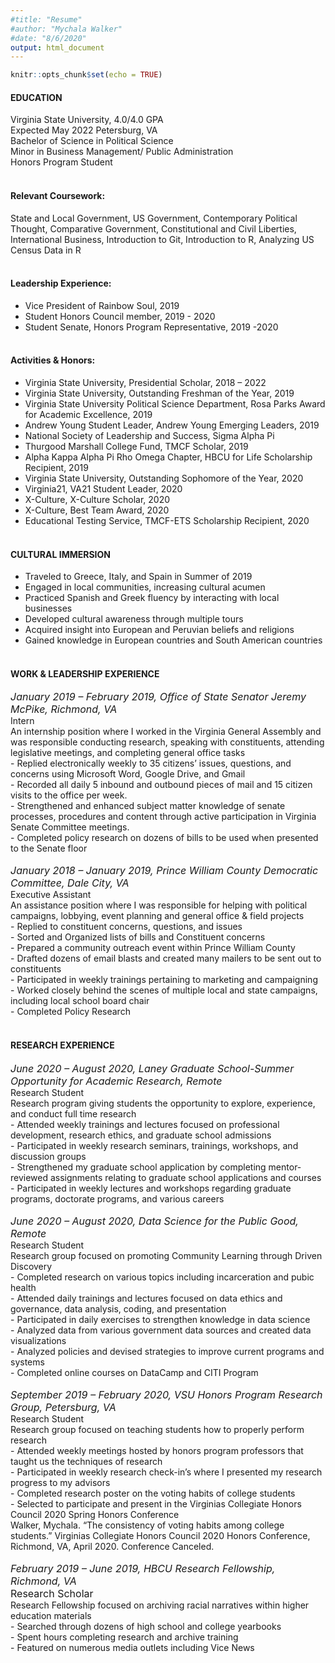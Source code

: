 ```yaml
---
#title: "Resume"
#author: "Mychala Walker"
#date: "8/6/2020"
output: html_document
---
```


```r
knitr::opts_chunk$set(echo = TRUE)
```

#### <b> EDUCATION </b> <br>
Virginia State University, 4.0/4.0 GPA <br> 
Expected May 2022 Petersburg, VA <br>
Bachelor of Science in Political Science <br>
Minor in Business Management/ Public Administration <br>
Honors Program Student
<br>
<br>

#### <b> Relevant Coursework: </b> <br>
State and Local Government, US Government, Contemporary Political Thought, Comparative Government, Constitutional and Civil Liberties, International Business, Introduction to Git, Introduction to R, Analyzing US Census Data in R
<br>
<br>

#### <b> Leadership Experience: </b> <br>
- Vice President of Rainbow Soul, 2019 <br>
- Student Honors Council member, 2019 - 2020 <br>
- Student Senate, Honors Program Representative, 2019 -2020 <br>
<br> 

#### <b> Activities & Honors: </b> <br>
- Virginia State University, Presidential Scholar, 2018 – 2022 <br>
- Virginia State University, Outstanding Freshman of the Year, 2019 <br>
- Virginia State University Political Science Department, Rosa Parks Award for Academic Excellence, 2019 <br>
- Andrew Young Student Leader, Andrew Young Emerging Leaders, 2019 <br>
- National Society of Leadership and Success, Sigma Alpha Pi <br>
- Thurgood Marshall College Fund, TMCF Scholar, 2019  <br>
- Alpha Kappa Alpha Pi Rho Omega Chapter, HBCU for Life Scholarship Recipient, 2019 <br> 
- Virginia State University, Outstanding Sophomore of
the Year, 2020 <br>
- Virginia21, VA21 Student Leader, 2020 <br>
- X-Culture, X-Culture Scholar, 2020 <br>
- X-Culture, Best Team Award, 2020 <br>
- Educational Testing Service, TMCF-ETS Scholarship Recipient, 2020
<br>
<br>

#### <b> CULTURAL IMMERSION </b>
- Traveled to Greece, Italy, and Spain in Summer of 2019 <br>
- Engaged in local communities, increasing cultural acumen <br>
- Practiced Spanish and Greek fluency by interacting with local businesses <br>
- Developed cultural awareness through multiple tours <br>
- Acquired insight into European and Peruvian beliefs and religions <br>
- Gained knowledge in European countries and South American countries 
<br>
<br>

#### <b> WORK & LEADERSHIP EXPERIENCE </b>

<font size = "3"> <i> January 2019 – February 2019, Office of State Senator Jeremy McPike,  Richmond, VA </i> <br> </font>
Intern <br>
An internship position where I worked in the Virginia General Assembly and was responsible conducting research, speaking with constituents, attending legislative meetings, and completing general office tasks <br>
- Replied electronically weekly to 35 citizens' issues, questions, and concerns using Microsoft Word, Google Drive, and Gmail <br>
- Recorded all daily 5 inbound and outbound pieces of mail and 15 citizen visits to the office per week. <br>
- Strengthened and enhanced subject matter knowledge of senate processes, procedures and content through active participation in Virginia Senate Committee meetings. <br>
- Completed policy research on dozens of bills to be used when presented to the Senate floor
<br>
<br>
<font size = "3"> <i> January 2018 – January 2019, Prince William County Democratic Committee, Dale City, VA </i> </font> <br>
Executive Assistant <br>
An assistance position where I was responsible for helping with political campaigns, lobbying, event planning and general office & field projects <br>
- Replied to constituent concerns, questions, and issues <br>
- Sorted and Organized lists of bills and Constituent concerns <br>
- Prepared a community outreach event within Prince William County <br>
- Drafted dozens of email blasts and created many mailers to be sent out to constituents <br>
- Participated in weekly trainings pertaining to marketing and campaigning <br>
- Worked closely behind the scenes of multiple local and state campaigns, including local school board chair <br>
- Completed Policy Research
<br>
<br>

#### <b> RESEARCH EXPERIENCE </b>
<font size = "3"> <i> June 2020 – August 2020, Laney Graduate School-Summer Opportunity for Academic Research, Remote </i> </font> <br>
Research Student <br>
Research program giving students the opportunity to explore, experience, and conduct full time research <br>
- Attended weekly trainings and lectures focused on professional development, research ethics, and graduate school admissions <br>
- Participated in weekly research seminars, trainings, workshops, and discussion groups <br>
- Strengthened my graduate school application by completing mentor-reviewed assignments relating to graduate school applications and courses <br>
- Participated in weekly lectures and workshops regarding graduate programs, doctorate programs, and various careers 
<br>
<br>
<font size = "3"> <i> June 2020 – August 2020, Data Science for the Public Good, Remote </i> </font> <br> 
Research Student <br>
Research group focused on promoting Community Learning through Driven Discovery <br>
- Completed research on various topics including incarceration and pubic health <br>
- Attended daily trainings and lectures focused on data ethics and governance, data analysis, coding, and presentation <br>
- Participated in daily exercises to strengthen knowledge in data science <br>
- Analyzed data from various government data sources and created data visualizations <br>
- Analyzed policies and devised strategies to improve current programs and systems <br>
- Completed online courses on DataCamp and CITI Program 
<br>
<br>
<font size = "3"> <i> September 2019 – February 2020, VSU Honors Program Research Group, Petersburg, VA </i> <br> </font>
Research Student <br>
Research group focused on teaching students how to properly perform research <br>
- Attended weekly meetings hosted by honors program professors that taught us the techniques of research <br>
- Participated in weekly research check-in’s where I presented my research progress to my advisors <br>
- Completed research poster on the voting habits of college students <br>
- Selected to participate and present in the Virginias Collegiate Honors Council 2020 Spring Honors Conference <br>
Walker, Mychala. “The consistency of voting habits among college students.” Virginias Collegiate Honors Council 2020
Honors Conference, Richmond, VA, April 2020. Conference Canceled.
<br>
<br>
<font size = "3"> <i> February 2019 – June 2019, HBCU Research Fellowship, Richmond, VA </i> <br>
Research Scholar <br> </font>
Research Fellowship focused on archiving racial narratives within higher education materials <br>
- Searched through dozens of high school and college yearbooks <br>
- Spent hours completing research and archive training <br>
- Featured on numerous media outlets including Vice News <br>
